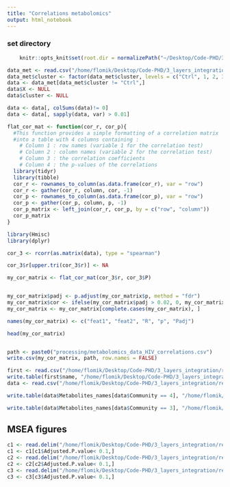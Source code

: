 ```yaml
---
title: "Correlations metabolomics"
output: html_notebook
---
```



### set directory
```r
    knitr::opts_knit$set(root.dir = normalizePath("~/Desktop/Code-PHD/3_layers_integration/")) 
```


```r
data_met <- read.csv("/home/flomik/Desktop/Code-PHD/3_layers_integration/processing/metabolomics_log2_plusHC.csv", check.names = FALSE)
data_met$cluster <- factor(data_met$cluster, levels = c("Ctrl", 1, 2, 3))
data <- data_met[data_met$cluster != "Ctrl",]
data$X <- NULL
data$cluster <- NULL
```

```r
data <- data[, colSums(data)!= 0]
data <- data[, sapply(data, var) > 0.01]
```

```r
flat_cor_mat <- function(cor_r, cor_p){
  #This function provides a simple formatting of a correlation matrix
  #into a table with 4 columns containing :
    # Column 1 : row names (variable 1 for the correlation test)
    # Column 2 : column names (variable 2 for the correlation test)
    # Column 3 : the correlation coefficients
    # Column 4 : the p-values of the correlations
  library(tidyr)
  library(tibble)
  cor_r <- rownames_to_column(as.data.frame(cor_r), var = "row")
  cor_r <- gather(cor_r, column, cor, -1)
  cor_p <- rownames_to_column(as.data.frame(cor_p), var = "row")
  cor_p <- gather(cor_p, column, p, -1)
  cor_p_matrix <- left_join(cor_r, cor_p, by = c("row", "column"))
  cor_p_matrix
}
```

```r
library(Hmisc)
library(dplyr)
```


```r
cor_3 <- rcorr(as.matrix(data), type = "spearman")

cor_3$r[upper.tri(cor_3$r)] <- NA

my_cor_matrix <- flat_cor_mat(cor_3$r, cor_3$P)


my_cor_matrix$padj <- p.adjust(my_cor_matrix$p, method = "fdr")
my_cor_matrix$cor <- ifelse(my_cor_matrix$padj > 0.02, 0, my_cor_matrix$cor)
my_cor_matrix <- my_cor_matrix[complete.cases(my_cor_matrix), ]

names(my_cor_matrix) <- c("feat1", "feat2", "R", "p", "Padj")

head(my_cor_matrix)


path <- paste0("processing/metabolomics_data_HIV_correlations.csv")
write.csv(my_cor_matrix, path, row.names = FALSE)
```



```r
first <- read.csv("/home/flomik/Desktop/Code-PHD/3_layers_integration/results/network/metabolites_MDM_first_neiborgs.csv")
write.table(first$name, "/home/flomik/Desktop/Code-PHD/3_layers_integration/results/MSEA_Metabolon/first_neibourgs_metabolites.txt", quote = FALSE, row.names = FALSE)
data <- read.csv("/home/flomik/Desktop/Code-PHD/3_layers_integration/results/network/Table_nodes_3_layers_integration.csv")

write.table(data$Metabolites_names[data$Community == 4], "/home/flomik/Desktop/Code-PHD/3_layers_integration/results/MSEA_Metabolon/Community_4_metabolites.txt", quote = FALSE, row.names = FALSE)

write.table(data$Metabolites_names[data$Community == 3], "/home/flomik/Desktop/Code-PHD/3_layers_integration/results/MSEA_Metabolon/Community_3_metabolites.txt", quote = FALSE, row.names = FALSE)
```

## MSEA figures
```r
c1 <- read.delim("/home/flomik/Desktop/Code-PHD/3_layers_integration/results/MSEA_Metabolon/MSEA_Com_3.txt")
c1 <- c1[c1$Adjusted.P.value< 0.1,]
c2 <- read.delim("/home/flomik/Desktop/Code-PHD/3_layers_integration/results/MSEA_Metabolon/MSEA_Com_4.txt")
c2 <- c2[c2$Adjusted.P.value< 0.1,]
c3 <- read.delim("/home/flomik/Desktop/Code-PHD/3_layers_integration/results/MSEA_Metabolon/MSEA_first_neiborgs.txt")
c3 <- c3[c3$Adjusted.P.value< 0.1,]
```

